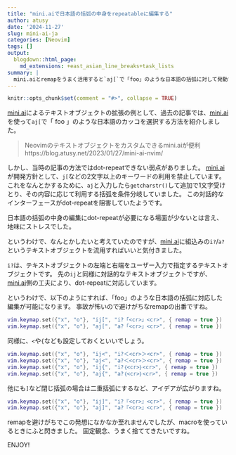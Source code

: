 ```yaml
---
title: "mini.aiで日本語の括弧の中身をrepeatableに編集する"
author: atusy
date: '2024-11-27'
slug: mini-ai-ja
categories: [Neovim]
tags: []
output:
  blogdown::html_page:
    md_extensions: +east_asian_line_breaks+task_lists
summary: |
  mini.aiとremapをうまく活用すると`aj[`で「foo」のような日本語の括弧に対して発動するテキストオブジェクトをdot-repeatableに実装できることに気付きました。
---
```


```r
knitr::opts_chunk$set(comment = "#>", collapse = TRUE)
```
[mini.ai]: https://github.com/echasnovski/mini.ai

[mini.ai]によるテキストオブジェクトの拡張の例として、過去の記事では、[mini.ai]を使って`aj[`で「 foo 」のような日本語のカッコを選択する方法を紹介しました。

> Neovimのテキストオブジェクトをカスタムできるmini.aiが便利
> https://blog.atusy.net/2023/01/27/mini-ai-nvim/

しかし、当時の記事の方法ではdot-repeatできない弱点がありました。
[mini.ai]が開発方針として、`j[`などの2文字以上のキーワードの利用を禁止しています。
これをなんとかするために、`aj`と入力したら`getcharstr()`して追加で1文字受けとり、その内容に応じて利用する括弧を条件分岐していました。
この対話的なインターフェースがdot-repeatを阻害していたようです。

日本語の括弧の中身の編集にdot-repeatが必要になる場面が少ないとは言え、地味にストレスでした。

というわけで、なんとかしたいと考えていたのですが、[mini.ai]に組込みの`i?`/`a?`というテキストオブジェクトを流用すればいいと気付きました。

`i?`は、テキストオブジェクトの左端と右端をユーザー入力で指定するテキストオブジェクトです。
先の`ij`と同様に対話的なテキストオブジェクトですが、[mini.ai]側の工夫により、dot-repeatに対応しています。

というわけで、以下のようにすれば、「foo」のような日本語の括弧に対応した編集が可能になります。
事故が怖いので避けがちなremapの出番ですね。

```lua
vim.keymap.set({"x", "o"}, "ij[", "i?「<cr>」<cr>", { remap = true })
vim.keymap.set({"x", "o"}, "aj[", "a?「<cr>」<cr>", { remap = true })
````

同様に、`<`や`{`なども設定しておくといいでしょう。

```lua
vim.keymap.set({"x", "o"}, "ij<", "i?＜<cr>＞<cr>", { remap = true })
vim.keymap.set({"x", "o"}, "aj<", "a?＜<cr>＞<cr>", { remap = true })
vim.keymap.set({"x", "o"}, "ij{", "i?｛<cr>｝<cr>", { remap = true })
vim.keymap.set({"x", "o"}, "aj{", "a?｛<cr>｝<cr>", { remap = true })
````

他にも`]`など閉じ括弧の場合は二重括弧にするなど、アイデアが広がりますね。

```lua
vim.keymap.set({"x", "o"}, "ij]", "i?『<cr>』<cr>", { remap = true })
vim.keymap.set({"x", "o"}, "aj]", "a?『<cr>』<cr>", { remap = true })
````

remapを避けがちでこの発想になかなか至れませんでしたが、macroを使っているときにふと閃きました。
固定観念、うまく捨ててきたいですね。

ENJOY!
